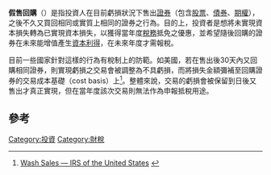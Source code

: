 '''假售回購'''（{{lang-en|wash sale}}）是指投資人在目前虧損狀況下售出[[證券|證券]]（包含[[股票|股票]]、[[債券|債券]]、[[期權|期權]]），之後不久又買回相同或實質上相同的證券之行為。目的上，投資者是想將未實現資本損失轉為已實現資本損失，以獲得當年度[[稅務|稅務]]抵免之優惠，並希望隨後回購的證券在未來能增值產生[[資本利得|資本利得]]，在未來年度才需報稅。

目前一些國家針對這樣的行為有稅制上的防範。如美國，若在售出後30天內又回購相同證券，則實現虧損之交易會被調整為不具虧損，而將損失金額彌補至回購證券的交易成本基礎（cost basis）上<ref>{{en}}[http://www.irs.gov/instructions/i1040sd/ch01.html#d0e551 Wash Sales — IRS of the United States] {{Wayback|url=http://www.irs.gov/instructions/i1040sd/ch01.html#d0e551 |date=20170501104038 }}</ref>。整體來說，交易的虧損會被保留到日後又售出才真正實現，但在當年度該次交易則無法作為申報抵稅用途。

== 參考 ==
{{reflist}}

{{金融小作品}}

[[Category:投資|Category:投資]]
[[Category:財稅|Category:財稅]]